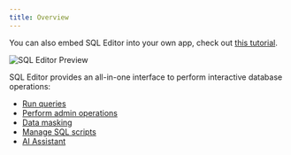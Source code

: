 ```yaml
---
title: Overview
---
```


<Info>

You can also embed SQL Editor into your own app, check out [this tutorial](/tutorials/embed-sql-editor).

</Info>

![SQL Editor Preview](/content/docs/sql-editor/sql-editor.webp)

SQL Editor provides an all-in-one interface to perform interactive database operations:

- [Run queries](/sql-editor/run-queries)
- [Perform admin operations](/sql-editor/admin-mode)
- [Data masking](/sql-editor/mask-data)
- [Manage SQL scripts](/sql-editor/manage-sql-scripts)
- [AI Assistant](/sql-editor/ai-assistant)
